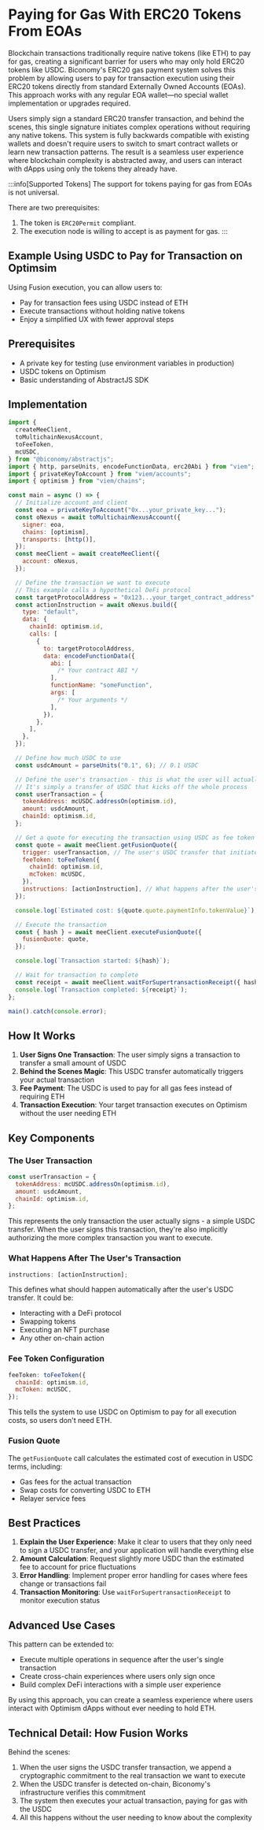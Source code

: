# Paying for Gas With ERC20 Tokens From EOAs

Blockchain transactions traditionally require native tokens (like ETH) to pay
for gas, creating a significant barrier for users who may only hold ERC20 tokens
like USDC. Biconomy's ERC20 gas payment system solves this problem by
allowing users to pay for transaction execution using their ERC20 tokens
directly from standard Externally Owned Accounts (EOAs). This approach
works with any regular EOA wallet—no special wallet implementation or
upgrades required. 

Users simply sign a standard ERC20 transfer transaction,
and behind the scenes, this single signature initiates complex operations
without requiring any native tokens. This system is fully backwards
compatible with existing wallets and doesn't require users to switch to
smart contract wallets or learn new transaction patterns. The result
is a seamless user experience where blockchain complexity is abstracted
away, and users can interact with dApps using only the tokens they
already have.

:::info[Supported Tokens]
The support for tokens paying for gas from EOAs is not universal. 

There are two prerequisites:

1. The token is `ERC20Permit` compliant.
2. The execution node is willing to accept is as payment for gas.
:::

## Example Using USDC to Pay for Transaction on Optimsim

Using Fusion execution, you can allow users to:

- Pay for transaction fees using USDC instead of ETH
- Execute transactions without holding native tokens
- Enjoy a simplified UX with fewer approval steps

## Prerequisites

- A private key for testing (use environment variables in production)
- USDC tokens on Optimism
- Basic understanding of AbstractJS SDK

## Implementation

```javascript
import {
  createMeeClient,
  toMultichainNexusAccount,
  toFeeToken,
  mcUSDC,
} from "@biconomy/abstractjs";
import { http, parseUnits, encodeFunctionData, erc20Abi } from "viem";
import { privateKeyToAccount } from "viem/accounts";
import { optimism } from "viem/chains";

const main = async () => {
  // Initialize account and client
  const eoa = privateKeyToAccount("0x...your_private_key...");
  const oNexus = await toMultichainNexusAccount({
    signer: eoa,
    chains: [optimism],
    transports: [http()],
  });
  const meeClient = await createMeeClient({
    account: oNexus,
  });

  // Define the transaction we want to execute
  // This example calls a hypothetical DeFi protocol
  const targetProtocolAddress = "0x123...your_target_contract_address";
  const actionInstruction = await oNexus.build({
    type: "default",
    data: {
      chainId: optimism.id,
      calls: [
        {
          to: targetProtocolAddress,
          data: encodeFunctionData({
            abi: [
              /* Your contract ABI */
            ],
            functionName: "someFunction",
            args: [
              /* Your arguments */
            ],
          }),
        },
      ],
    },
  });

  // Define how much USDC to use
  const usdcAmount = parseUnits("0.1", 6); // 0.1 USDC

  // Define the user's transaction - this is what the user will actually sign
  // It's simply a transfer of USDC that kicks off the whole process
  const userTransaction = {
    tokenAddress: mcUSDC.addressOn(optimism.id),
    amount: usdcAmount,
    chainId: optimism.id,
  };

  // Get a quote for executing the transaction using USDC as fee token
  const quote = await meeClient.getFusionQuote({
    trigger: userTransaction, // The user's USDC transfer that initiates everything
    feeToken: toFeeToken({
      chainId: optimism.id,
      mcToken: mcUSDC,
    }),
    instructions: [actionInstruction], // What happens after the user's transaction
  });

  console.log(`Estimated cost: ${quote.quote.paymentInfo.tokenValue}`);

  // Execute the transaction
  const { hash } = await meeClient.executeFusionQuote({
    fusionQuote: quote,
  });

  console.log(`Transaction started: ${hash}`);

  // Wait for transaction to complete
  const receipt = await meeClient.waitForSupertransactionReceipt({ hash });
  console.log(`Transaction completed: ${receipt}`);
};

main().catch(console.error);
```

## How It Works

1. **User Signs One Transaction**: The user simply signs a transaction to transfer a small amount of USDC
2. **Behind the Scenes Magic**: This USDC transfer automatically triggers your actual transaction
3. **Fee Payment**: The USDC is used to pay for all gas fees instead of requiring ETH
4. **Transaction Execution**: Your target transaction executes on Optimism without the user needing ETH

## Key Components

### The User Transaction

```javascript
const userTransaction = {
  tokenAddress: mcUSDC.addressOn(optimism.id),
  amount: usdcAmount,
  chainId: optimism.id,
};
```

This represents the only transaction the user actually signs - a simple USDC transfer. When the user signs this transaction, they're also implicitly authorizing the more complex transaction you want to execute.

### What Happens After The User's Transaction

```javascript
instructions: [actionInstruction];
```

This defines what should happen automatically after the user's USDC transfer. It could be:

- Interacting with a DeFi protocol
- Swapping tokens
- Executing an NFT purchase
- Any other on-chain action

### Fee Token Configuration

```javascript
feeToken: toFeeToken({
  chainId: optimism.id,
  mcToken: mcUSDC,
});
```

This tells the system to use USDC on Optimism to pay for all execution costs, so users don't need ETH.

### Fusion Quote

The `getFusionQuote` call calculates the estimated cost of execution in USDC terms, including:

- Gas fees for the actual transaction
- Swap costs for converting USDC to ETH
- Relayer service fees

## Best Practices

1. **Explain the User Experience**: Make it clear to users that they only need to sign a USDC transfer, and your application will handle everything else
2. **Amount Calculation**: Request slightly more USDC than the estimated fee to account for price fluctuations
3. **Error Handling**: Implement proper error handling for cases where fees change or transactions fail
4. **Transaction Monitoring**: Use `waitForSupertransactionReceipt` to monitor execution status

## Advanced Use Cases

This pattern can be extended to:

- Execute multiple operations in sequence after the user's single transaction
- Create cross-chain experiences where users only sign once
- Build complex DeFi interactions with a simple user experience

By using this approach, you can create a seamless experience where users interact with Optimism dApps without ever needing to hold ETH.

## Technical Detail: How Fusion Works

Behind the scenes:

1. When the user signs the USDC transfer transaction, we append a cryptographic commitment to the real transaction we want to execute
2. When the USDC transfer is detected on-chain, Biconomy's infrastructure verifies this commitment
3. The system then executes your actual transaction, paying for gas with the USDC
4. All this happens without the user needing to know about the complexity
